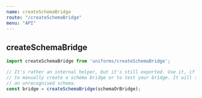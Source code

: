 ```yaml
---
name: createSchemaBridge
route: "/createSchemaBridge"
menu: "API"
---
```

## createSchemaBridge

```js
import createSchemaBridge from 'uniforms/createSchemaBridge';

// It's rather an internal helper, but it's still exported. Use it, if you want
// to manually create a schema bridge or to test your bridge. It will throw on
// an unrecognised schema.
const bridge = createSchemaBridge(schemaOrBridge);
```
